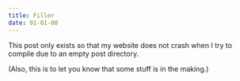 ```yaml
---
title: Filler
date: 01-01-00
---
```


This post only exists so that
my website does not crash
when I try to compile
due to an empty post directory.

(Also, this is to let you know
that some stuff is in the making.)

